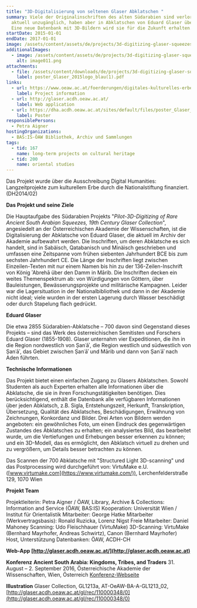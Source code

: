 ```yaml
---
title: "3D-Digitalisierung von seltenen Glaser Abklatschen "
summary: Viele der Originalinschriften des alten Südarabien sind verloren oder
  aktuell unzugänglich, haben aber in Abklatschen von Eduard Glaser überlebt.
  Eine neue Datenbank mit 3D-Bildern wird sie für die Zukunft erhalten.
startDate: 2015-01-01
endDate: 2017-01-01
image: /assets/content/assets/de/projects/3d-digitizing-glaser-squeezes/glaser1_2.png
additionalImages:
  - image: /assets/content/assets/de/projects/3d-digitizing-glaser-squeezes/additionalImages/image011.png
    alt: image011.png
attachments:
  - file: /assets/content/downloads/de/projects/3d-digitizing-glaser-squeezes/attachments/poster_Glaser_2015logo_blau(1).pdf
    label: poster_Glaser_2015logo_blau(1).pdf
links:
  - url: https://www.oeaw.ac.at/foerderungen/digitales-kulturelles-erbe/digital-humanities-langzeitprojekte-zum-kulturellen-erbe-abstracts#c9735
    label: Project information
  - url: http://glaser.acdh.oeaw.ac.at/
    label: Web application
  - url: https://dha.acdh.oeaw.ac.at/sites/default/files/poster_Glaser_2015logo_blau%281%29.pdf
    label: Poster
responsiblePersons:
  - Petra Aigner
hostingOrganizations:
  - BAS:IS-ÖAW Bibliothek, Archiv und Sammlungen
tags:
  - tid: 167
    name: long-term projects on cultural heritage
  - tid: 200
    name: oriental studies
---
```

Das Projekt wurde über die Ausschreibung Digital Humanities: Langzeitprojekte zum kulturellem Erbe durch die Nationalstiftung finanziert. (DH2014/02)

**Das Projekt und seine Ziele**

Die Hauptaufgabe des Südarabien Projekts "_Pilot-3D-Digitizing of Rare Ancient South Arabian Squeezes, 19th Century Glaser Collection_", angesiedelt an der Österreichischen Akademie der Wissenschaften, ist die Digitalisierung der Abklatsche von Eduard Glaser, die aktuell im Archiv der Akademie aufbewahrt werden. Die Inschriften, um deren Abklatsche es sich handelt, sind in Sabäisch, Qatabanisch und Minäisch geschrieben und umfassen eine Zeitspanne vom frühen siebenten Jahrhundert BCE bis zum sechsten Jahrhundert CE. Die Länge der Inschriften liegt zwischen Einzeilen-Texten mit nur einem Namen bis hin zu der 136-Zeilen-Inschrift von König ʾAbrehā über den Damm in Mārib. Die Inschriften decken ein weites Themenspektrum ab: von Würdigungen von Göttern, über Bauleistungen, Bewässerungsprojekte und militärische Kampagnen. Leider war die Lagersituation in der Nationalbibliothek und dann in der Akademie nicht ideal; viele wurden in der ersten Lagerung durch Wasser beschädigt oder durch Stapelung flach gedrückt.

**Eduard Glaser**

Die etwa 2855 Südarabien-Abklatsche – 700 davon sind Gegenstand dieses Projekts – sind das Werk des österreichischen Semitisten und Forschers Eduard Glaser (1855-1908). Glaser unternahm vier Expeditionen, die ihn in die Region nordwestlich von Ṣanʿāʾ, die Region westlich und südwestlich von Ṣanʿāʾ, das Gebiet zwischen Ṣanʿāʾ und Mārib und dann von Ṣanʿāʾ nach Aden führten.

**Technische Informationen**

Das Projekt bietet einen einfachen Zugang zu Glasers Abklatschen. Sowohl Studenten als auch Experten erhalten alle Informationen über die Abklatsche, die sie in ihren Forschungstätigkeiten benötigen. Dies berücksichtigend, enthält die Datenbank alle verfügbaren Informationen über jeden Abklatsch, z.B. Sigla, Entstehungszeit, Herkunft, Transkription, Übersetzung, Qualität des Abklatsches, Beschädigungen, Erwähnung von Zeichnungen, Konkordanz und Bilder. Drei Arten von Bildern werden angeboten: ein gewöhnliches Foto, um einen Eindruck des gegenwärtigen Zustandes des Abklatsches zu erhalten; ein analysiertes Bild, das bearbeitet wurde, um die Vertiefungen und Erhebungen besser erkennen zu können; und ein 3D-Modell, das es ermöglicht, den Abklatsch virtuell zu drehen und zu vergrößern, um Details besser betrachten zu können.

Das Scannen der 700 Abklatsche mit "Structured Light 3D-scanning" und das Postprocessing wird durchgeführt von:
VirtuMake e.U. ([www.virtumake.com](https://www.virtumake.com/)), Lerchenfelderstraße 129, 1070 Wien

**Projekt Team**

Projektleiterin: Petra Aigner / ÖAW, Library, Archive & Collections: Information and Service (ÖAW, BAS:IS)
Kooperation: Universität Wien / Institut für Orientalistik
Mitarbeiter: George Hatke
Mitarbeiter (Werkvertragsbasis): Ronald Ruzicka, Lorenz Nigst
Freie Mitarbeiter: Daniel Mahoney
Scanning: Udo Fleischhauer (VirtuMake)
3D-Scanning: VirtuMake (Bernhard Mayrhofer, Andreas Schwirtz), Canon (Bernhard Mayrhofer)
Host, Unterstützung Datenbanken: ÖAW, ACDH-CH

**Web-App [http://glaser.acdh.oeaw.ac.at/](http://glaser.acdh.oeaw.ac.at)**

**Konferenz**
**Ancient South Arabia: Kingdoms, Tribes, and Traders**
31\. August – 2. September 2016, Österreichische Akademie der Wissenschaften, Wien, Österreich
[Konferenz-Webseite](http://www.oeaw.ac.at/asa-conference2016/)

**Illustration**
Glaser Collection, GL1213a, AT-OeAW-BA-A-GL1213\_02, [http://glaser.acdh.oeaw.ac.at/gl/rec/110000348/0](http://glaser.acdh.oeaw.ac.at/gl/rec/110000348/0)
